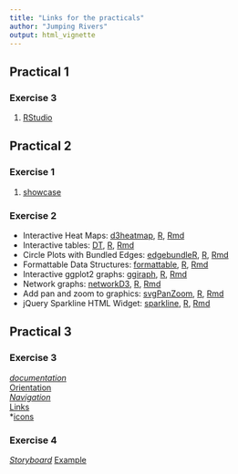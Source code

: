 ```yaml
---
title: "Links for the practicals"
author: "Jumping Rivers"
output: html_vignette
---
```

<!--
%\VignetteEngine{knitr::rmarkdown}
%\VignetteIndexEntry{links}
-->


## Practical 1

### Exercise 3

1. [RStudio](http://rmarkdown.rstudio.com/revealjs_presentation_format.html)

## Practical 2

### Exercise 1

1. [showcase](http://www.htmlwidgets.org/showcase_leaflet.html)

### Exercise 2

* Interactive Heat Maps: [d3heatmap](d3heatmap.html), [R](d3heatmap.R), [Rmd](d3heatmap.Rmd)
* Interactive tables: [DT](DT.html), [R](DT.R), [Rmd](DT.Rmd)
* Circle Plots with Bundled Edges: [edgebundleR](edgebundleR.html), [R](edgebundleR.R), [Rmd](edgebundleR.Rmd)
* Formattable Data Structures: [formattable](formattable.html), [R](formattable.R), [Rmd](formattable.Rmd)
* Interactive ggplot2 graphs: [ggiraph](ggiraph.html), [R](ggiraph.R), [Rmd](ggiraph.Rmd)
* Network graphs: [networkD3](networkD3.html), [R](networkD3.R), [Rmd](networkD3.Rmd)
* Add pan and zoom to graphics: [svgPanZoom](svgPanZoom.html), [R](svgPanZoom.R), [Rmd](svgPanZoom.Rmd)
* jQuery Sparkline HTML Widget: [sparkline](sparkline.html), [R](sparkline.R), [Rmd](sparkline.Rmd)

## Practical 3 

### Exercise 3

*[documentation](http://rmarkdown.rstudio.com/flexdashboard/using.html#multiple_pages)    
*[Orientation](http://rmarkdown.rstudio.com/flexdashboard/using.html#page_orientation)    
*[Navigation](http://rmarkdown.rstudio.com/flexdashboard/using.html#page_navigation)     
*[Links](http://rmarkdown.rstudio.com/flexdashboard/using.html#page_links)    
*[icons](http://rmarkdown.rstudio.com/flexdashboard/using.html#page_icons)     
  
### Exercise 4
  
*[Storyboard](http://rmarkdown.rstudio.com/flexdashboard/using.html#storyboards)
*[Example](https://beta.rstudioconnect.com/jjallaire/htmlwidgets-showcase-storyboard/)
